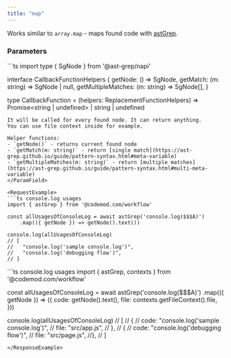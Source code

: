 ```yaml
---
title: "map"
---
```


<ResponseField name="map(callback)" />

Works similar to `array.map` - maps found code with [astGrep](./ast-grep.mdx).

### Parameters

<ParamField path="callback" type="CallbackFunction" required>
```ts
import type { SgNode } from '@ast-grep/napi'

interface CallbackFunctionHelpers {
  getNode: () => SgNode,
  getMatch: (m: string) => SgNode | null,
  getMultipleMatches: (m: string) => SgNode[],
}

type CallbackFunction =
  (helpers: ReplacementFunctionHelpers) =>
  Promise<string | undefined> | string | undefined
```
It will be called for every found node. It can return anything.
You can use file context inside for example.

Helper functions:
- `getNode()` - returns current found node
- `getMatch(m: string)` - return [single match](https://ast-grep.github.io/guide/pattern-syntax.html#meta-variable)
- `getMultipleMatches(m: string)` - return [multiple matches](https://ast-grep.github.io/guide/pattern-syntax.html#multi-meta-variable)
</ParamField>

<RequestExample>
```ts console.log usages
import { astGrep } from '@codemod.com/workflow'

const allUsagesOfConsoleLog = await astGrep('console.log($$$A)')
    .map(({ getNode }) => getNode().text())
    
console.log(allUsagesOfConsoleLog)
// [
//   "console.log('sample console.log')",
//   "console.log('debugging flow')",
// ]
```
</RequestExample>

<ResponseExample>
```ts console.log usages
import { astGrep, contexts } from '@codemod.com/workflow'

const allUsagesOfConsoleLog = await astGrep('console.log($$$A)')
    .map(({ getNode }) => ({
        code: getNode().text(),
        file: contexts.getFileContext().file,
    }))
    
console.log(allUsagesOfConsoleLog)
// [
//   {
//     code: "console.log('sample console.log')",
//     file: "src/app.js",
//   },
//   {
//     code: "console.log('debugging flow')",
//     file: "src/page.js",
//},
// ]
```
</ResponseExample>
